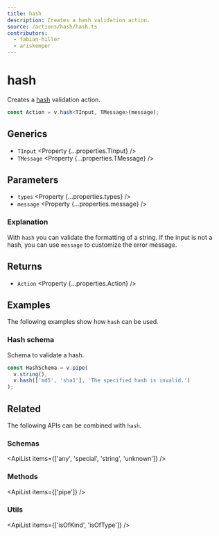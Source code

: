 ```yaml
---
title: hash
description: Creates a hash validation action.
source: /actions/hash/hash.ts
contributors:
  - fabian-hiller
  - ariskemper
---
```



# hash

Creates a [hash](https://en.wikipedia.org/wiki/Hash_function) validation action.

```ts
const Action = v.hash<TInput, TMessage>(message);
```

## Generics

- `TInput` <Property {...properties.TInput} />
- `TMessage` <Property {...properties.TMessage} />

## Parameters

- `types` <Property {...properties.types} />
- `message` <Property {...properties.message} />

### Explanation

With `hash` you can validate the formatting of a string. If the input is not a hash, you can use `message` to customize the error message.

## Returns

- `Action` <Property {...properties.Action} />

## Examples

The following examples show how `hash` can be used.

### Hash schema

Schema to validate a hash.

```ts
const HashSchema = v.pipe(
  v.string(),
  v.hash(['md5', 'sha1'], 'The specified hash is invalid.')
);
```

## Related

The following APIs can be combined with `hash`.

### Schemas

<ApiList items={['any', 'special', 'string', 'unknown']} />

### Methods

<ApiList items={['pipe']} />

### Utils

<ApiList items={['isOfKind', 'isOfType']} />

